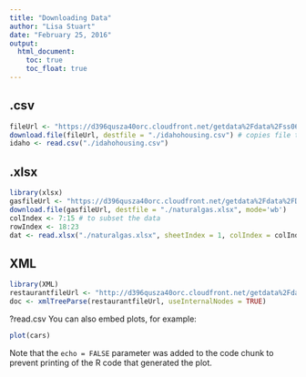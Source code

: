 ```yaml
---
title: "Downloading Data"
author: "Lisa Stuart"
date: "February 25, 2016"
output:
  html_document:
    toc: true
    toc_float: true
---
```


## .csv

```r
fileUrl <- "https://d396qusza40orc.cloudfront.net/getdata%2Fdata%2Fss06hid.csv"
download.file(fileUrl, destfile = "./idahohousing.csv") # copies file to working dir and given this name
idaho <- read.csv("./idahohousing.csv")
```

## .xlsx

```r
library(xlsx)
gasfileUrl <- "https://d396qusza40orc.cloudfront.net/getdata%2Fdata%2FDATA.gov_NGAP.xlsx"
download.file(gasfileUrl, destfile = "./naturalgas.xlsx", mode='wb')
colIndex <- 7:15 # to subset the data
rowIndex <- 18:23
dat <- read.xlsx("./naturalgas.xlsx", sheetIndex = 1, colIndex = colIndex, rowIndex = rowIndex)
```


## XML

```r
library(XML)
restaurantfileUrl <- "http://d396qusza40orc.cloudfront.net/getdata%2Fdata%2Frestaurants.xml"
doc <- xmlTreeParse(restaurantfileUrl, useInternalNodes = TRUE)

```

?read.csv
You can also embed plots, for example:

```r
plot(cars)
```

Note that the `echo = FALSE` parameter was added to the code chunk to prevent printing of the R code that generated the plot.
